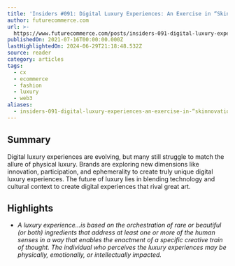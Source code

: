 ```yaml
---
title: 'Insiders #091: Digital Luxury Experiences: An Exercise in “Skinnovation”'
author: futurecommerce.com
url: >-
  https://www.futurecommerce.com/posts/insiders-091-digital-luxury-experiences-an-exercise-in-skinnovation
publishedOn: 2021-07-16T00:00:00.000Z
lastHighlightedOn: 2024-06-29T21:18:48.532Z
source: reader
category: articles
tags:
  - cx
  - ecommerce
  - fashion
  - luxury
  - web3
aliases:
  - insiders-091-digital-luxury-experiences-an-exercise-in-“skinnovation”
---
```

## Summary

Digital luxury experiences are evolving, but many still struggle to match the allure of physical luxury. Brands are exploring new dimensions like innovation, participation, and ephemerality to create truly unique digital luxury experiences. The future of luxury lies in blending technology and cultural context to create digital experiences that rival great art.

## Highlights
- *A luxury experience...is based on the orchestration of rare or beautiful (or both) ingredients that address at least one or more of the human senses in a way that enables the enactment of a specific creative train of thought. 
  The individual who perceives the luxury experiences may be physically, emotionally, or intellectually impacted.*‍
